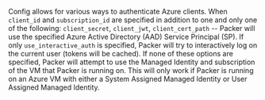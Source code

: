 <!-- Code generated from the comments of the Config struct in builder/azure/common/client/config.go; DO NOT EDIT MANUALLY -->

Config allows for various ways to authenticate Azure clients.  When
`client_id` and `subscription_id` are specified in addition to one and only
one of the following: `client_secret`, `client_jwt`, `client_cert_path` --
Packer will use the specified Azure Active Directory (AAD) Service Principal
(SP).  If only `use_interactive_auth` is specified, Packer will try to
interactively log on the current user (tokens will be cached).  If none of
these options are specified, Packer will attempt to use the Managed Identity
and subscription of the VM that Packer is running on.  This will only work if
Packer is running on an Azure VM with either a System Assigned Managed
Identity or User Assigned Managed Identity.

<!-- End of code generated from the comments of the Config struct in builder/azure/common/client/config.go; -->

